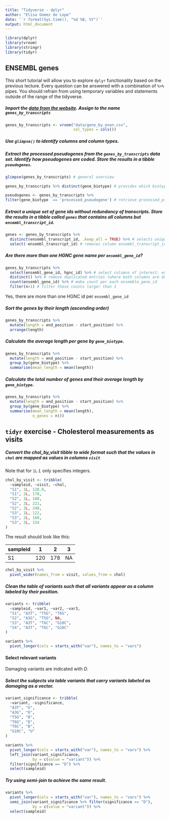 ```yaml
---
title: "Tidyverse - dplyr"
author: "Elisa Gomez de Lope"
date: '`r format(Sys.time(), "%d %B, %Y")`'
output: html_document
---
```


```r
library(dplyr)
library(vroom)
library(stringr)
library(tidyr)
```


## ENSEMBL genes
This short tutorial will allow you to explore `dplyr` functionality based on the previous lecture. Every question can be answered with a combination of `%>%` pipes. You should refrain from using temporary variables and statements outside of the range of the tidyverse.  

##### Import the [data from the website](https://rworkshop.uni.lu/lectures/data/gene_by_exon.csv). Assign to the name `genes_by_transcripts`

```r
genes_by_transcripts <- vroom("data/gene_by_exon.csv",
                              col_types = cols())
```


##### Use `glimpse()` to identify columns and column types.

##### Extract the processed pseudogenes from the `genes_by_transcripts` data set. Identify how pseudogenes are coded. Store the results in a tibble `pseudogenes`.

```r
glimpse(genes_by_transcripts) # general overview

genes_by_transcripts %>% distinct(gene_biotype) # provides which biotypes of genes are there in the tibble

pseudogenes <- genes_by_transcripts %>%
filter(gene_biotype  == 'processed_pseudogene') # retrieve processed_pseudogene labelled genes
```


##### Extract a unique set of gene ids without redundancy of transcripts. Store the results in a tibble called `genes` that contains all columns but `ensembl_transcript_id`.

```r
genes <- genes_by_transcripts %>%
  distinct(ensembl_transcript_id, .keep_all = TRUE) %>% # selects unique ensembl_transcript_id while showing all columns
  select(-ensembl_transcript_id) # removes column ensembl_transcript_id
```


##### Are there more than one HGNC gene name per `ensembl_gene_id`?

```r
genes_by_transcripts %>%
  select(ensembl_gene_id, hgnc_id) %>% # select columns of interest: ensemble_gene_id and hgnc_id
  distinct() %>% # remove duplicated entries (where both columns are duplicated)
  count(ensembl_gene_id) %>% # make count per each ensemble_gene_id 
  filter(n>1) # filter those counts larger than 1
```
Yes, there are more than one HGNC id per `ensembl_gene_id`

##### Sort the genes by their length (ascending order)

```r
genes_by_transcripts %>%
  mutate(length = end_position - start_position) %>%
  arrange(length)
```


##### Calculate the average length per gene by `gene_biotype`.

```r
genes_by_transcripts %>%
  mutate(length = end_position - start_position) %>%
  group_by(gene_biotype) %>%
  summarise(mean_length = mean(length))
```


##### Calculate the total number of genes and their average length by `gene_biotype`.

```r
genes_by_transcripts %>%
  mutate(length = end_position - start_position) %>%
  group_by(gene_biotype) %>%
  summarise(mean_length = mean(length),
            n_genes = n())
```



## `tidyr` exercise - Cholesterol measurements as visits

##### Convert the *chol_by_visit* tibble to wide format such that the values in `chol` are mapped as values in  columns `visit`

Note that for `1L` *L* only specifies integers. 

```r
chol_by_visit <- tribble(
  ~sampleid, ~visit, ~chol,
  "S1", 1L, 120.0,
  "S1", 2L, 178,
  "S2", 1L, 180,
  "S2", 2L, 221,
  "S2", 3L, 240,
  "S3", 1L, 122,
  "S3", 2L, 160,
  "S3", 3L, 154
)
```

The result should look like this:


sampleid | 1  | 2 | 3
---------|----|---|---
S1       | 120|178| NA


```r
chol_by_visit %>%
  pivot_wider(names_from = visit, values_from = chol)

```


##### Clean the table of *variants* such that all variants appear as a column labeled by their position.  

```r
variants <- tribble(
  ~sampleid, ~var1, ~var2, ~var3,
  "S1", "A3T", "T5G", "T6G",
  "S2", "A3G", "T5G", NA,
  "S3", "A3T", "T6C", "G10C",
  "S4", "A3T", "T6C", "G10C"
)
```


```r
variants %>%
  pivot_longer(cols = starts_with("var"), names_to = "vars")
```


#### Select relevant variants

Damaging variants are indicated with *D*. 

##### Select the subjects via table *variants* that carry variants labeled as *damaging* as a vector.

```r
variant_significance <- tribble(
  ~variant, ~significance,
  "A3T", "U",
  "A3G", "D",
  "T5G", "B",
  "T6G", "D",
  "T6C", "B",
  "G10C", "U"
)
```

```r
variants %>%
  pivot_longer(cols = starts_with("var"), names_to = "vars") %>%
  left_join(variant_significance,
            by = c(value = "variant")) %>%
  filter(significance == "D") %>%
  select(sampleid)
```


##### Try using semi-join to achieve the same result. {.bonus}

```r
variants %>%
  pivot_longer(cols = starts_with("var"), names_to = "vars") %>%
  semi_join(variant_significance %>% filter(significance == "D"), 
            by = c(value = "variant")) %>%
  select(sampleid)
```

